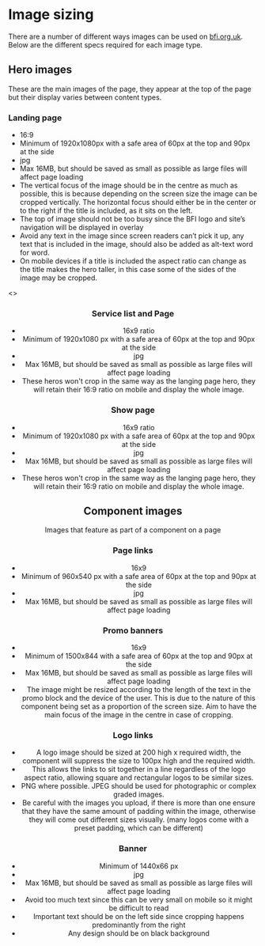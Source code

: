 
<Meta title="1 Docs/Guidance/2 Image sizing" /> 

# Image sizing

There are a number of different ways images can be used on [bfi.org.uk](www.bfi.org.uk). Below are the different specs required for each image type. 

## Hero images
These are the main images of the page, they appear at the top of the page but their display varies between content types.

### Landing page  
* 16:9 
* Minimum of 1920x1080px with a safe area of 60px at the top and 90px at the side
* jpg 
* Max 16MB, but should be saved as small as possible as large files will affect page loading
* The vertical focus of the image should be in the centre as much as possible, this is because depending on the screen size the image can be cropped vertically. The horizontal focus should either be in the center or to the right if the title is included, as it sits on the left.
* The top of image should not be too busy since the BFI logo and site’s navigation will be displayed in overlay
* Avoid any text in the image since screen readers can’t pick it up, any text that is included in the image, should also be added as alt-text word for word. 
* On mobile devices if a title is included the aspect ratio can change as the title makes the hero taller, in this case some of the sides of the image may be cropped.

<Canvas>
    <Story name="With Header">
        <>
            <Header navItems={navItems} quickLinks={quickLinksData} overlay={true} />
            <Hero 
                withHeader
                image1920x1080="https://staging.core-cms.bfi.digital/sites/default/files/styles/responsive/public/2020-03/Hero.jpg/1920x1080-cropped/Hero.jpg"
                image192x108="https://staging.core-cms.bfi.digital/sites/default/files/styles/responsive/public/2020-03/Hero.jpg/192x108-cropped/Hero.jpg"
                headline="Watch a new film, rediscover your old favourites, and get inspired." 
                copyright="Tim Apple"
                imageCaption="This is a caption"
            />
        </>
    </Story>
</Canvas>

### Service list and Page 
* 16x9 ratio 
* Minimum of 1920x1080 px with a safe area of 60px at the top and 90px at the side
* jpg 
* Max 16MB, but should be saved as small as possible as large files will affect page loading
* These heros won't crop in the same way as the langing page hero, they will retain their 16:9 ratio on mobile and display the whole image. 

### Show page
* 16x9 ratio 
* Minimum of 1920x1080 px with a safe area of 60px at the top and 90px at the side
* jpg 
* Max 16MB, but should be saved as small as possible as large files will affect page loading
* These heros won't crop in the same way as the langing page hero, they will retain their 16:9 ratio on mobile and display the whole image. 

## Component images
Images that feature as part of a component on a page 

### Page links
* 16x9 
* Minimum of 960x540 px with a safe area of 60px at the top and 90px at the side
* jpg 
* Max 16MB, but should be saved as small as possible as large files will affect page loading

### Promo banners
* 16x9 
* Minimum of 1500x844 with a safe area of 60px at the top and 90px at the side
* Max 16MB, but should be saved as small as possible as large files will affect page loading
* The image might be resized according to the length of the text in the promo block and the device of the user. This is due to the nature of this component being set as a proportion of the screen size. Aim to have the main focus of the image in the centre in case of cropping. 

### Logo links
* A logo image should be sized at 200 high x required width, the component will suppress the size to 100px high and the required width. 
* This allows the links to sit together in a line regardless of the logo aspect ratio, allowing square and rectangular logos to be similar sizes.
* PNG where possible. JPEG should be used for photographic or complex graded images. 
* Be careful with the images you upload, if there is more than one ensure that they have the same amount of padding within the image, otherwise they will come out different sizes visually. (many logos come with a preset padding, which can be different)

### Banner 
* Minimum of 1440x66 px 
* jpg
* Max 16MB, but should be saved as small as possible as large files will affect page loading
* Avoid too much text since this can be very small on mobile so it might be difficult to read 
* Important text should be on the left side since cropping happens predominantly from the right
* Any design should be on black background
